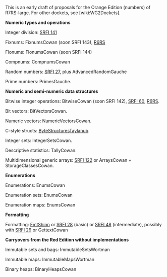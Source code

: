 This is an early draft of proposals for the Orange Edition (numbers) of R7RS-large. For other dockets, see [wiki:WG2Dockets].

'''Numeric types and operations'''

Integer division: [[http://srfi.schemers.org/srfi-141/srfi-141.html|SRFI 141]]

Fixnums:  FixnumsCowan (soon SRFI 143), [[http://www.r6rs.org/final/html/r6rs-lib/r6rs-lib-Z-H-12.html#node_sec_11.2|R6RS]]

Flonums:  FlonumsCowan (soon SRFI 144)

Compnums: CompnumsCowan

Random numbers: [[http://srfi.schemers.org/srfi-27/srfi-27.html|SRFI 27]], plus AdvancedRandomGauche

Prime numbers:  PrimesGauche.

'''Numeric and semi-numeric data structures'''

Bitwise integer operations:  BitwiseCowan (soon SRFI 142), [[http://srfi.schemers.org/srfi-60/srfi-60.html|SRFI 60]], [[http://www.r6rs.org/final/html/r6rs-lib/r6rs-lib-Z-H-12.html#node_sec_11.4|R6RS]].

Bit vectors:  BitVectorsCowan.

Numeric vectors:  NumericVectorsCowan.

C-style structs:  [[https://github.com/TaylanUB/scheme-bytestructures|ByteStructuresTaylanub]].

Integer sets:  IntegerSetsCowan.

Descriptive statistics:  TallyCowan.

Multidimensional generic arrays: [[http://srfi.schemers.org/srfi-122/srfi-122.html|SRFI 122]] or ArraysCowan + StorageClassesCowan.

'''Enumerations'''

Enumerations:  EnumsCowan

Enumeration sets:  EnumsCowan

Enumeration maps:  EnumsCowan

'''Formatting'''

Formatting: [[http://synthcode.com/scheme/fmt/|FmtShinn]] or [[http://srfi.schemers.org/srfi-28/srfi-28.html|SRFI 28]] (basic) or [[http://srfi.schemers.org/srfi-48/srfi-48.html|SRFI 48]] (intermediate), possibly with [[http://srfi.schemers.org/srfi-29/srfi-29.html|SRFI 29]] or GettextCowan

'''Carryovers from the Red Edition without implementations'''

Immutable sets and bags:  ImmutableSetsWortman

Immutable maps: ImmutableMapsWortman

Binary heaps: BinaryHeapsCowan



